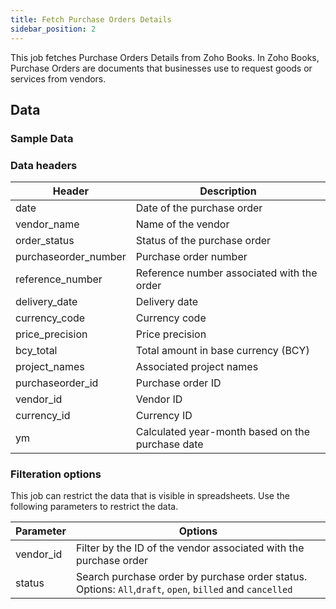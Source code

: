 ```yaml
---
title: Fetch Purchase Orders Details
sidebar_position: 2
---
```


This job fetches Purchase Orders Details from Zoho Books. In Zoho Books, Purchase Orders are documents that businesses use to request goods or services from vendors. 

<AddJob
  template="gsheet_zoho_books_db_get_purchase_orders_details"
/>

## Data

### Sample Data

<Gsheet
  src="https://docs.google.com/spreadsheets/d/1-gX-uq5YrTW-6gQJYM-mNXitEOfJLTiQCvPtV8CR1Yc/edit#gid=1427436477"
/>


### Data headers

| Header               | Description                                       |
|----------------------|---------------------------------------------------|
| date                 | Date of the purchase order                        |
| vendor_name          | Name of the vendor                                |
| order_status         | Status of the purchase order                      |
| purchaseorder_number | Purchase order number                             |
| reference_number     | Reference number associated with the order        |
| delivery_date        | Delivery date                                     |
| currency_code        | Currency code                                     |
| price_precision      | Price precision                                   |
| bcy_total            | Total amount in base currency (BCY)               |
| project_names        | Associated project names                          |
| purchaseorder_id     | Purchase order ID                                 |
| vendor_id            | Vendor ID                                         |
| currency_id          | Currency ID                                       |
| ym                   | Calculated year-month based on the purchase date  |


### Filteration options

This job can restrict the data that is visible in spreadsheets. Use the following parameters to restrict the data.

| Parameter | Options |
|----|----|
| vendor_id | Filter by the ID of the vendor associated with the purchase order |
| status | Search purchase order by purchase order status. Options: `All`,`draft`, `open`, `billed` and `cancelled` |

<!---
## Others

### Similar jobs

Similar sort of data can be achieved by using get accounting transaction job and filtering it by invoice type. 

### Reports that use this job

Here are some of the report templates that use this job: 
-->